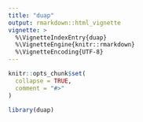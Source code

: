 ```yaml
---
title: "duap"
output: rmarkdown::html_vignette
vignette: >
  %\VignetteIndexEntry{duap}
  %\VignetteEngine{knitr::rmarkdown}
  %\VignetteEncoding{UTF-8}
---
```


```r
knitr::opts_chunk$set(
  collapse = TRUE,
  comment = "#>"
)
```

```r
library(duap)
```
